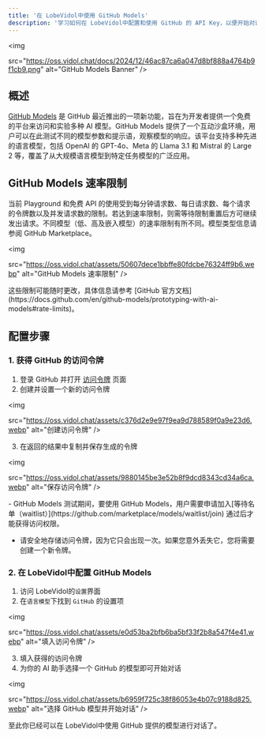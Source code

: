 ```yaml
---
title: '在 LobeVidol中使用 GitHub Models'
description: '学习如何在 LobeVidol中配置和使用 GitHub 的 API Key，以便开始对话和交互。'
---
```


<img
 
  src="https://oss.vidol.chat/docs/2024/12/46ac87ca6a047d8bf888a4764b9f1cb9.png"
  alt="GitHub Models Banner"
/>

## 概述

[GitHub Models](https://github.com/marketplace/models) 是 GitHub 最近推出的一项新功能，旨在为开发者提供一个免费的平台来访问和实验多种 AI 模型。GitHub Models 提供了一个互动沙盒环境，用户可以在此测试不同的模型参数和提示语，观察模型的响应。该平台支持多种先进的语言模型，包括 OpenAI 的 GPT-4o、Meta 的 Llama 3.1 和 Mistral 的 Large 2 等，覆盖了从大规模语言模型到特定任务模型的广泛应用。

## GitHub Models 速率限制

当前 Playground 和免费 API 的使用受到每分钟请求数、每日请求数、每个请求的令牌数以及并发请求数的限制。若达到速率限制，则需等待限制重置后方可继续发出请求。不同模型（低、高及嵌入模型）的速率限制有所不同。模型类型信息请参阅 GitHub Marketplace。

<img
 
  src="https://oss.vidol.chat/assets/50607dece1bbffe80fdcbe76324ff9b6.webp"
  alt="GitHub Models 速率限制"
/>

<Note>
  这些限制可能随时更改，具体信息请参考 [GitHub 官方文档](https://docs.github.com/en/github-models/prototyping-with-ai-models#rate-limits)。
</Note>

## 配置步骤

### 1. 获得 GitHub 的访问令牌

1. 登录 GitHub 并打开 [访问令牌](https://github.com/settings/tokens) 页面
2. 创建并设置一个新的访问令牌

<img
 
  src="https://oss.vidol.chat/assets/c376d2e9e97f9ea9d788589f0a9e23d6.webp"
  alt="创建访问令牌"
/>

3. 在返回的结果中复制并保存生成的令牌

<img
 
  src="https://oss.vidol.chat/assets/9880145be3e52b8f9dcd8343cd34a6ca.webp"
  alt="保存访问令牌"
/>

<Warning>
  - GitHub Models 测试期间，要使用 GitHub Models，用户需要申请加入[等待名单（waitlist）](https://github.com/marketplace/models/waitlist/join) 通过后才能获得访问权限。

  - 请安全地存储访问令牌，因为它只会出现一次。如果您意外丢失它，您将需要创建一个新令牌。
</Warning>

### 2. 在 LobeVidol中配置 GitHub Models

1. 访问 LobeVidol的`设置`界面
2. 在`语言模型`下找到 `GitHub` 的设置项

<img
 
  src="https://oss.vidol.chat/assets/e0d53ba2bfb6ba5bf33f2b8a547f4e41.webp"
  alt="填入访问令牌"
/>

3. 填入获得的访问令牌
4. 为你的 AI 助手选择一个 GitHub 的模型即可开始对话

<img
 
  src="https://oss.vidol.chat/assets/b6959f725c38f86053e4b07c9188d825.webp"
  alt="选择 GitHub 模型并开始对话"
/>

至此你已经可以在 LobeVidol中使用 GitHub 提供的模型进行对话了。

